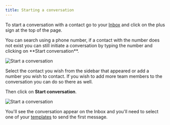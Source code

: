 ```yaml
---
title: Starting a conversation
---
```


To start a conversation with a contact go to your [Inbox](https://app.hilos.io/inbox/) and click on the plus sign at the top of the page.

<Tip>
You can search using a phone number, if a contact with the number does not exist you can still initiate a conversation by typing the number and clicking on **Start conversation**.
</Tip>

![Start a conversation](https://hilos-media.s3.us-east-2.amazonaws.com/documentation/userdocs/using-hilos/reference/inbox/starting-a-conversation/img1.png)

Select the contact you wish from the sidebar that appeared or add a number you wish to contact. If you wish to add more team members to the conversation you can do so there as well.

Then click on **Start conversation**.

![Start a conversation](https://hilos-media.s3.us-east-2.amazonaws.com/documentation/userdocs/using-hilos/reference/inbox/starting-a-conversation/img2.png)

You'll see the conversation appear on the Inbox and you'll need to select one of your [templates](/docs/user/using-hilos/templates/creating-a-template) to send the first message.
